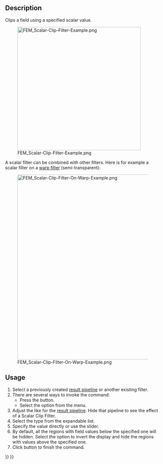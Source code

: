 <languages/>

{{Docnav
|[[FEM_PostFilterWarp|Warp Filter]]
|[[FEM_PostFilterCutFunction|Function Cut Filter]]
|[[FEM_Workbench|FEM]]
|IconL=FEM_PostFilterWarp.svg
|IconR=FEM_PostFilterCutFunction.svg
|IconC=Workbench_FEM.svg
}}

{{GuiCommand
|Name=FEM PostFilterClipScalar
|MenuLocation=Results → Scalar Clip Filter
|Workbenches=[[FEM_Workbench|FEM]]
|SeeAlso=[[FEM_PostPipelineFromResult|FEM Result pipeline]], [[FEM_tutorial|FEM tutorial]]
}}

==Description==

Clips a field using a specified scalar value.

[[File:FEM_Scalar-Clip-Filter-Example.png|400px]]

{{Caption|A scalar clip filter result.</br>
The original pipeline is the semi-transparent object.}}

A scalar filter can be combined with other filters. Here is for example a scalar filter on a [[FEM_PostFilterWarp|warp filter]] (semi-transparent):

[[File:FEM_Scalar-Clip-Filter-On-Warp-Example.png|600px]]

==Usage==

# Select a previously created [[FEM_PostPipelineFromResult|result pipeline]] or another existing filter.
# There are several ways to invoke the command:
#* Press the {{Button|[[Image:FEM_PostFilterClipScalar.svg|16px]] [[FEM_PostFilterClipScalar|Scalar Clip Filter]]}} button.
#* Select the {{MenuCommand|Results → [[Image:FEM_PostFilterClipScalar.svg|16px]] Scalar Clip Filter}} option from the menu.
# Adjust the {{MenuCommand|Result display options}} like for the [[FEM_PostPipelineFromResult|result pipeline]]. Hide that pipeline to see the effect of a Scalar Clip Filter.
# Select the {{MenuCommand|Scalar}} type from the expandable list.
# Specify the {{MenuCommand|Clip scalar}} value directly or use the slider.
# By default, all the regions with field values below the specified one will be hidden. Select the {{MenuCommand|Clip inside out}} option to invert the display and hide the regions with values above the specified one.
# Click {{Button|OK}} button to finish the command.


{{Docnav
|[[FEM_PostFilterWarp|Warp Filter]]
|[[FEM_PostFilterCutFunction|Function Cut Filter]]
|[[FEM_Workbench|FEM]]
|IconL=FEM_PostFilterWarp.svg
|IconR=FEM_PostFilterCutFunction.svg
|IconC=Workbench_FEM.svg
}}

{{FEM_Tools_navi{{#translation:}}}}
{{Userdocnavi{{#translation:}}}}
{{clear}}